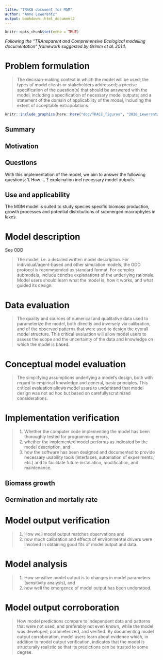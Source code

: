 ```yaml
---
title: "TRACE document for MGM"
author: "Anne Lewerentz"
output: bookdown::html_document2
---
```


```r
knitr::opts_chunk$set(echo = TRUE)
```


*Following the "TRAnsparent and Comprehensive Ecological modelling documentation" framework suggested by Grimm et al. 2014.*



# Problem formulation
> The decision-making context in which the model will be used; the types of model clients or stakeholders addressed; a precise specification of the question(s) that should be answered with the model, including a specification of necessary model outputs; and a statement of the domain of applicability of the model, including the extent of acceptable extrapolations.

```r
knitr::include_graphics(here::here("doc/TRACE_figures", "2020_Lewerentz_Anne.jpg"))
```





## Summary

## Motivation


## Questions
With this implementation of the model, we aim to answer the following questions:
1. How ... ?
explaination incl necessary model outputs


## Use and applicability
The MGM model is suited to study species specific biomass production, growth processes and potential distributions of submerged macrophytes in lakes. 


# Model description 
See ODD

> The model, i.e. a detailed written model description. For individual/agent-based and other simulation models, the ODD protocol is recommended as standard format. For complex submodels, include concise explanations of the underlying rationale. Model users should learn what the model is, how it works, and what guided its design.

# Data evaluation
> The quality and sources of numerical and qualitative data used to parameterize the model, both directly and inversely via calibration, and of the observed patterns that were used to design the overall model structure. This critical evaluation will allow model users to assess the scope and the uncertainty of the data and knowledge on which the model is based.

# Conceptual model evaluation
> The simplifying assumptions underlying a model’s design, both with regard to empirical knowledge and general, basic principles. This critical evaluation allows model users to understand that model design was not ad hoc but based on carefullyscrutinized considerations.





# Implementation verification
> (1) Whether the computer code implementing the model has been thoroughly tested for programming errors, 
(2) whether the implemented model performs as indicated by the model description, and 
(3) how the software has been designed and documented to provide necessary usability tools (interfaces, automation of experiments, etc.) and to facilitate future installation, modification, and maintenance.

## Biomass growth

## Germination and mortaliy rate

### 



# Model output verification
> (1) How well model output matches observations and 
(2) how much calibration and effects of environmental drivers were involved in obtaining good fits of model output and data.



# Model analysis
> (1) How sensitive model output is to changes in model parameters (sensitivity analysis), and 
(2) how well the emergence of model output has been understood.


# Model output corroboration
> How model predictions compare to independent data and patterns that were not used, and preferably not even known, while the model was developed, parameterized, and verified. By documenting model output corroboration, model users learn about evidence which, in addition to model output verification, indicates that the model is structurally realistic so that its predictions can be trusted to some degree. 
